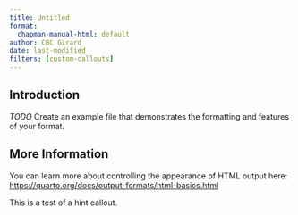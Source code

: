 ```yaml
---
title: Untitled
format:
  chapman-manual-html: default
author: CBC Girard
date: last-modified
filters: [custom-callouts]
---
```


## Introduction

*TODO* Create an example file that demonstrates the formatting and features of your format.

## More Information

You can learn more about controlling the appearance of HTML output here: <https://quarto.org/docs/output-formats/html-basics.html>


::: callout-hint
This is a test of a hint callout.
:::